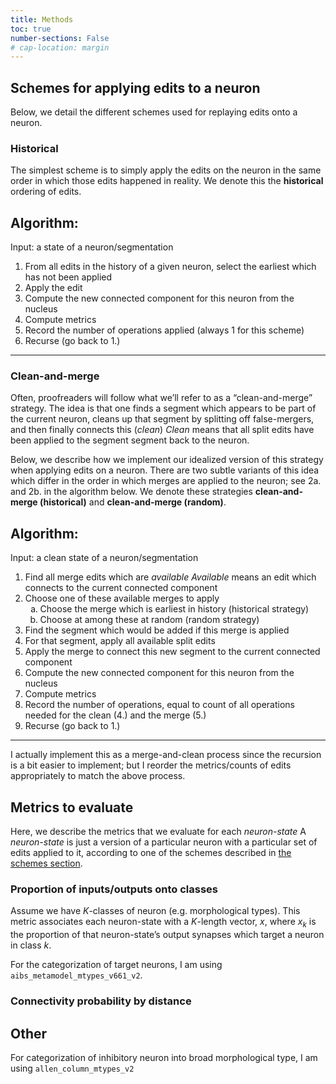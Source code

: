 ```yaml
---
title: Methods
toc: true
number-sections: False
# cap-location: margin
---
```


## Schemes for applying edits to a neuron {#sec-schemes}

Below, we detail the different schemes used for replaying edits onto a neuron.

### Historical

The simplest scheme is to simply apply the edits on the neuron in the same order in 
which those edits happened in reality. We denote this the **historical** ordering of edits.

**Algorithm:**
---

Input: a state of a neuron/segmentation

1. From all edits in the history of a given neuron, select the earliest which has not been applied
2. Apply the edit
3. Compute the new connected component for this neuron from the nucleus
4. Compute metrics
5. Record the number of operations applied (always 1 for this scheme)
6. Recurse (go back to 1.)

---

### Clean-and-merge

Often, proofreaders will follow what we'll refer to as a "clean-and-merge" strategy. The
idea is that one finds a segment which appears to be part of the current neuron, cleans
up that segment by splitting off false-mergers, and then finally connects this (*clean*) [*Clean* means that all split edits have been applied to the segment]{.aside} segment back to the neuron.

Below, we describe how we implement our idealized version of this strategy when applying
edits on a neuron. There are two subtle variants of this idea which differ in the order 
in which merges are applied to the neuron; see 2a. and 2b. in the algorithm below. We
denote these strategies **clean-and-merge (historical)** and **clean-and-merge (random)**.

**Algorithm:**
---

Input: a clean state of a neuron/segmentation

1. Find all merge edits which are *available* [*Available* means an edit which connects to the current connected component]{.aside}
2. Choose one of these available merges to apply
   a. Choose the merge which is earliest in history (historical strategy)
   b. Choose at among these at random (random strategy)
3. Find the segment which would be added if this merge is applied
4. For that segment, apply all available split edits
5. Apply the merge to connect this new segment to the current connected component
6. Compute the new connected component for this neuron from the nucleus
7. Compute metrics
8. Record the number of operations, equal to count of all operations needed for the clean (4.) and the merge (5.)
9. Recurse (go back to 1.)
 
---

::: {.callout-note}
I actually implement this as a merge-and-clean process since the recursion is a bit 
easier to implement; but I reorder the metrics/counts of edits appropriately to match
the above process. 
:::


## Metrics to evaluate

Here, we describe the metrics that we evaluate for each *neuron-state* [A *neuron-state* is just a version of a particular neuron with a particular set of edits applied to it, according to one of the schemes described in [the schemes section](#sec-schemes)]{.aside}.

### Proportion of inputs/outputs onto classes

Assume we have $K$-classes of neuron (e.g. morphological types). This metric associates
each neuron-state with a $K$-length vector, $x$, where $x_k$ is the proportion of that 
neuron-state's output synapses which target a neuron in class $k$.

::: {.callout-note}

For the categorization of target neurons, I am using `aibs_metamodel_mtypes_v661_v2`.

:::

### Connectivity probability by distance



## Other

::: {.callout-note}

For categorization of inhibitory neuron into broad morphological type, I am using `allen_column_mtypes_v2`

:::